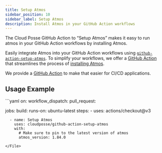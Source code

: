 ```yaml
---
title: Setup Atmos
sidebar_position: 10
sidebar_label: Setup Atmos
description: Install Atmos in your GitHub Action workflows
---
```


<Intro>
The Cloud Posse GitHub Action to “Setup Atmos” makes it easy to run atmos in your GitHub Action workflows by installing Atmos.
</Intro>

Easily integrate Atmos into your GitHub Action workflows using [`github-action-setup-atmos`](https://github.com/cloudposse/github-action-setup-atmos). To simplify your workflows, we offer a [GitHub Action](https://github.com/cloudposse/github-action-setup-atmos) that streamlines the process of [installing Atmos](/install).

We provide a [GitHub Action](https://github.com/cloudposse/github-action-setup-atmos) to make that easier for CI/CD applications.

## Usage Example

<File title=".github/workflows/example.yaml">
```yaml
on:
  workflow_dispatch:
  pull_request:

jobs:
  build:
    runs-on: ubuntu-latest
    steps:
      - uses: actions/checkout@v3

      - name: Setup Atmos
        uses: cloudposse/github-action-setup-atmos
        with:
          # Make sure to pin to the latest version of atmos
          atmos_version: 1.84.0
```
</File>
